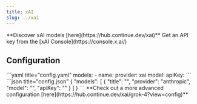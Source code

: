 ```yaml
---
title: xAI
slug: ../xai
---
```


<Tip>
  **Discover xAI models [here](https://hub.continue.dev/xai)**
</Tip>

<Info>
  Get an API key from the [xAI Console](https://console.x.ai/)
</Info>

## Configuration

<Tabs>
  <Tab title="YAML">
  ```yaml title="config.yaml"
  models:
    - name: <MODEL_NAME>
      provider: xai
      model: <MODEL_ID>
      apiKey: <YOUR_XAI_API_KEY>
  ```
  </Tab>
  <Tab title="JSON (Deprecated)">
  ```json title="config.json"
  {
    "models": [
      {
        "title": "<MODEL_NAME>",
        "provider": "anthropic",
        "model": "<MODEL_ID>",
        "apiKey": "<YOUR_XAI_API_KEY>"
      }
    ]
  }
  ```
  </Tab>
</Tabs>

<Info>
  **Check out a more advanced configuration [here](https://hub.continue.dev/xai/grok-4?view=config)**
</Info>